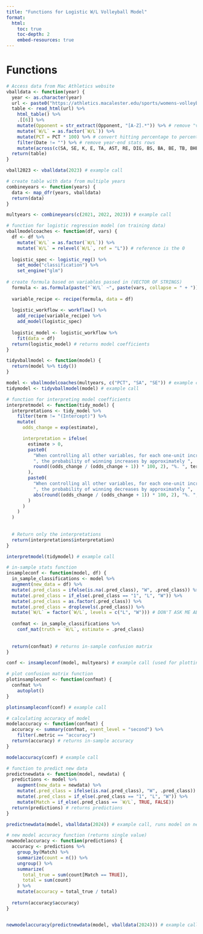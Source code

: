 ```yaml
---
title: "Functions for Logistic W/L Volleyball Model"
format:
  html:
    toc: true
    toc-depth: 2
    embed-resources: true
---
```


# Functions

```r
# Access data from Mac Athletics website
vballdata <- function(year) {
  year <- as.character(year)
  url <- paste0("https://athletics.macalester.edu/sports/womens-volleyball/stats/", year)
  table <- read_html(url) %>%
    html_table() %>%
    .[[6]] %>%
    mutate(Opponent = str_extract(Opponent, "[A-Z].*")) %>% # remove "vs" and "at" from opponent name
    mutate(`W/L` = as.factor(`W/L`)) %>%
    mutate(PCT = PCT * 100) %>% # convert hitting percentage to percentage
    filter(Date != "") %>% # remove year-end stats rows
    mutate(across(c(SA, SE, K, E, TA, AST, RE, DIG, BS, BA, BE, TB, BHE), ~ .x / SP)) # calculate per set stats (rather than raw totals)
  return(table)
}

vball2023 <- vballdata(2023) # example call
```

```r
# create table with data from multiple years
combineyears <- function(years) {
  data <- map_dfr(years, vballdata)
  return(data)
} 

multyears <- combineyears(c(2021, 2022, 2023)) # example call
```

```r
# function for logistic regression model (on training data)
vballmodelcoaches <- function(df, vars) {
  df <- df %>%
    mutate(`W/L` = as.factor(`W/L`)) %>% 
    mutate(`W/L` = relevel(`W/L`, ref = "L")) # reference is the 0
  
  logistic_spec <- logistic_reg() %>%
    set_mode("classification") %>% 
    set_engine("glm")
  
# create formula based on variables passed in (VECTOR OF STRINGS)
  formula <- as.formula(paste("`W/L` ~", paste(vars, collapse = " + ")))
  
  variable_recipe <- recipe(formula, data = df)
  
  logistic_workflow <- workflow() %>% 
    add_recipe(variable_recipe) %>%
    add_model(logistic_spec)
  
  logistic_model <- logistic_workflow %>% 
    fit(data = df)
  return(logistic_model) # returns model coefficients
}

tidyvballmodel <- function(model) {
  return(model %>% tidy())
}

model <- vballmodelcoaches(multyears, c("PCT", "SA", "SE")) # example call using the variables that the mac vball coaches were curious about
tidymodel <- tidyvballmodel(model) # example call
```

```r
# function for interpreting model coefficients
interpretmodel <- function(tidy_model) {
  interpretations <- tidy_model %>%
    filter(term != "(Intercept)") %>%
    mutate(
      odds_change = exp(estimate),

      interpretation = ifelse(
        estimate > 0,
        paste0(
          "When controlling all other variables, for each one-unit increase in ", term,
          ", the probability of winning increases by approximately ",
          round((odds_change / (odds_change + 1)) * 100, 2), "%. ", term, " has a p-value of ", round(p.value, 6), "."
        ),
        paste0(
          "When controlling all other variables, for each one-unit increase in ", term,
          ", the probability of winning decreases by approximately ",
          abs(round((odds_change / (odds_change + 1)) * 100, 2), "%. ", term, " has a p-value of ", round(p.value, 6), "."
        )
      )
    )
  )
    
  
  # Return only the interpretations
  return(interpretations$interpretation)
}

interpretmodel(tidymodel) # example call
```


```r
# in-sample stats function
insampleconf <- function(model, df) {
  in_sample_classifications <- model %>%
  augment(new_data = df) %>%
  mutate(.pred_class = ifelse(is.na(.pred_class), "W", .pred_class)) %>%
  mutate(.pred_class = if_else(.pred_class == "1", "L", "W")) %>%
  mutate(.pred_class = as.factor(.pred_class)) %>%
  mutate(.pred_class = droplevels(.pred_class)) %>%
  mutate(`W/L` = factor(`W/L`, levels = c("L", "W"))) # DON'T ASK ME ABOUT THIS I SPENT HOURS TRYING TO FIGURE OUT WHY IT WAS BEING WEIRD WITH THE LEVELS AND THIS IS A SOLUTION
  
  confmat <- in_sample_classifications %>% 
    conf_mat(truth = `W/L`, estimate = .pred_class)
  
  
  return(confmat) # returns in-sample confusion matrix
}

conf <- insampleconf(model, multyears) # example call (used for plotting and accuracy)
```

```r
# plot confusion matrix function
plotinsampleconf <- function(confmat) {
  confmat %>% 
    autoplot()
}

plotinsampleconf(conf) # example call
```

```r
# calculating accuracy of model
modelaccuracy <- function(confmat) {
  accuracy <- summary(confmat, event_level = "second") %>%
    filter(.metric == "accuracy")
  return(accuracy) # returns in-sample accuracy
}

modelaccuracy(conf) # example call
```

```r
# function to predict new data
predictnewdata <- function(model, newdata) {
  predictions <- model %>% 
    augment(new_data = newdata) %>%
    mutate(.pred_class = ifelse(is.na(.pred_class), "W", .pred_class)) %>%
    mutate(.pred_class = if_else(.pred_class == "1", "L", "W")) %>%
    mutate(Match = if_else(.pred_class == `W/L`, TRUE, FALSE))
  return(predictions) # returns predictions
}

predictnewdata(model, vballdata(2024)) # example call, runs model on new data (2024 data was not used to train the data)
```

```r
# new model accuracy function (returns single value)
newmodelaccuracy <- function(predictions) {
  accuracy <- predictions %>%
    group_by(Match) %>%
    summarize(count = n()) %>%
    ungroup() %>%
    summarize(
      total_true = sum(count[Match == TRUE]),
      total = sum(count)
    ) %>%
    mutate(accuracy = total_true / total) 
  
  return(accuracy$accuracy) 
}


newmodelaccuracy(predictnewdata(model, vballdata(2024))) # example call
```